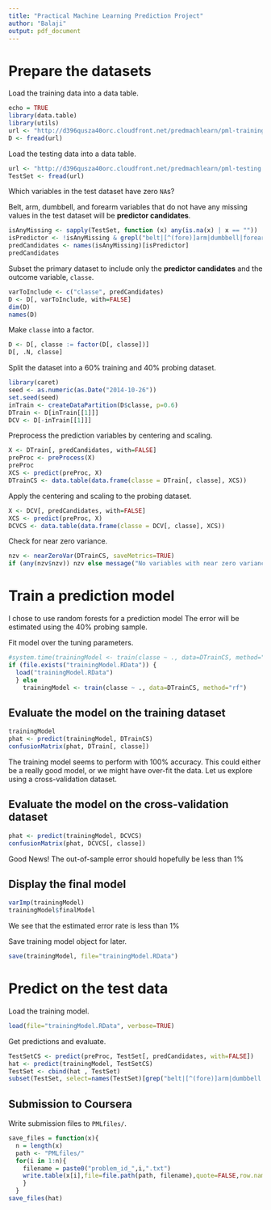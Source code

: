 ```yaml
---
title: "Practical Machine Learning Prediction Project"
author: "Balaji"
output: pdf_document
---
```



# Prepare the datasets

Load the training data into a data table.

```r
echo = TRUE
library(data.table)
library(utils)
url <- "http://d396qusza40orc.cloudfront.net/predmachlearn/pml-training.csv"
D <- fread(url)
```

Load the testing data into a data table.

```r
url <- "http://d396qusza40orc.cloudfront.net/predmachlearn/pml-testing.csv"
TestSet <- fread(url)
```

Which variables in the test dataset have zero `NA`s?

Belt, arm, dumbbell, and forearm variables that do not have any missing values in the test dataset will be **predictor candidates**.

```r
isAnyMissing <- sapply(TestSet, function (x) any(is.na(x) | x == ""))
isPredictor <- !isAnyMissing & grepl("belt|[^(fore)]arm|dumbbell|forearm", names(isAnyMissing))
predCandidates <- names(isAnyMissing)[isPredictor]
predCandidates
```

Subset the primary dataset to include only the **predictor candidates** and the outcome variable, `classe`.

```r
varToInclude <- c("classe", predCandidates)
D <- D[, varToInclude, with=FALSE]
dim(D)
names(D)
```

Make `classe` into a factor.

```r
D <- D[, classe := factor(D[, classe])]
D[, .N, classe]
```

Split the dataset into a 60% training and 40% probing dataset.

```r
library(caret)
seed <- as.numeric(as.Date("2014-10-26"))
set.seed(seed)
inTrain <- createDataPartition(D$classe, p=0.6)
DTrain <- D[inTrain[[1]]]
DCV <- D[-inTrain[[1]]]
```

Preprocess the prediction variables by centering and scaling.

```r
X <- DTrain[, predCandidates, with=FALSE]
preProc <- preProcess(X)
preProc
XCS <- predict(preProc, X)
DTrainCS <- data.table(data.frame(classe = DTrain[, classe], XCS))
```

Apply the centering and scaling to the probing dataset.

```r
X <- DCV[, predCandidates, with=FALSE]
XCS <- predict(preProc, X)
DCVCS <- data.table(data.frame(classe = DCV[, classe], XCS))
```

Check for near zero variance.

```r
nzv <- nearZeroVar(DTrainCS, saveMetrics=TRUE)
if (any(nzv$nzv)) nzv else message("No variables with near zero variance")
```

# Train a prediction model

I chose to use random forests for a prediction model
The error will be estimated using the 40% probing sample.


Fit model over the tuning parameters.

```r
#system.time(trainingModel <- train(classe ~ ., data=DTrainCS, method="rf"))
if (file.exists("trainingModel.RData")) {
  load("trainingModel.RData") 
  } else 
    trainingModel <- train(classe ~ ., data=DTrainCS, method="rf")
```


## Evaluate the model on the training dataset

```r
trainingModel
phat <- predict(trainingModel, DTrainCS)
confusionMatrix(phat, DTrain[, classe])
```

The training model seems to perform with 100% accuracy. This could either be a really good
model, or we might have over-fit the data. Let us explore using a cross-validation dataset.

## Evaluate the model on the cross-validation dataset

```r
phat <- predict(trainingModel, DCVCS)
confusionMatrix(phat, DCVCS[, classe])
```

Good News! The out-of-sample error should hopefully be less than 1%

## Display the final model

```r
varImp(trainingModel)
trainingModel$finalModel
```

We see that the estimated error rate is less than 1%

Save training model object for later.

```r
save(trainingModel, file="trainingModel.RData")
```


# Predict on the test data

Load the training model.

```r
load(file="trainingModel.RData", verbose=TRUE)
```

Get predictions and evaluate.

```r
TestSetCS <- predict(preProc, TestSet[, predCandidates, with=FALSE])
hat <- predict(trainingModel, TestSetCS)
TestSet <- cbind(hat , TestSet)
subset(TestSet, select=names(TestSet)[grep("belt|[^(fore)]arm|dumbbell|forearm", names(TestSet), invert=TRUE)])
```

## Submission to Coursera

Write submission files to `PMLfiles/`.

```r
save_files = function(x){
  n = length(x)
  path <- "PMLfiles/"
  for(i in 1:n){
    filename = paste0("problem_id_",i,".txt")
    write.table(x[i],file=file.path(path, filename),quote=FALSE,row.names=FALSE,col.names=FALSE)
    }
  }
save_files(hat)
```